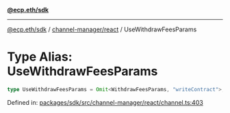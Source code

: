 [**@ecp.eth/sdk**](../../../index.mdx)

***

[@ecp.eth/sdk](/sdk-reference/index.mdx) / [channel-manager/react](/sdk-reference/channel-manager/react/index.mdx) / UseWithdrawFeesParams

# Type Alias: UseWithdrawFeesParams

```ts
type UseWithdrawFeesParams = Omit<WithdrawFeesParams, "writeContract">;
```

Defined in: [packages/sdk/src/channel-manager/react/channel.ts:403](https://github.com/ecp-eth/comments-monorepo/blob/main/packages/sdk/src/channel-manager/react/channel.ts#L403)

